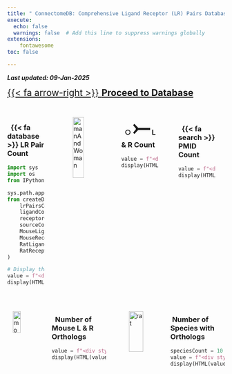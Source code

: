 ```yaml
---
title: " ConnectomeDB: Comprehensive Ligand Receptor (LR) Pairs Database"
execute:
  echo: false
  warnings: false  # Add this line to suppress warnings globally
extensions:
    fontawesome
toc: false

---
```


***Last updated: 09-Jan-2025***

[{{< fa arrow-right >}} **Proceed to Database**](database.qmd){style="font-size: 1.5em;"}

::: {.columns}
::: {.column width="24%"}

::: {.card padding="3px"}
<div style="height: 1.5em;"></div>

### &nbsp; {{< fa database >}}  LR Pair Count

```python
import sys
import os
from IPython.display import display, HTML

sys.path.append(os.path.abspath("src"))  # Add src directory to path
from createDataTable import (
    lrPairsCount,
    ligandCount,
    receptorCount,
    sourceCount,
    MouseLigandCount,
    MouseReceptorCount,
    RatLigandCount,
    RatReceptorCount,
)

# Display the LR pairs count in the desired format
value = f"<div style='text-align:center;'><span style='font-size:2.4em; color:black; font-weight:bold'>{lrPairsCount:,}</span></div>"
display(HTML(value))
```
<br>
:::

:::

::: {.column width="1%"}
:::

::: {.column width="24%"}

::: {.card padding="3px"}
<div style="height: 1.15em;"></div>
<img src="data/image/human.png" alt="manAndWoman" style="width:55%; margin:auto; display:block;">

:::
:::

::: {.column width="1%"}
:::

::: {.column width="24%"}

::: {.card padding="3px"}
### &nbsp;  ○ <span style='font-size: 50px;'>⤚</span> L & R Count

```python
value = f"<div style='text-align:center;'><span style='font-size:2.4em; color:black; font-weight:bold'>{ligandCount:,} & {receptorCount:,}</span></div>"
display(HTML(value))
```

<br>
<div style="height: 0.7em;"></div>


:::
:::

::: {.column width="1%"}
:::

::: {.column width="24%"}

::: {.card padding="3px"}
<div style="height: 1.7em;"></div>

### &nbsp; {{< fa search >}} PMID Count

```python
value = f"<div style='text-align:center;'><span style='font-size:2.4em; color:black; font-weight:bold'>{sourceCount:,}</span></div>"
display(HTML(value))
```
<div style="height: 2.3em;"></div>
:::
:::

<div style="height: 2em;"></div>

:::

::: {.columns}

::: {.column width="15%"}

::: {.card padding="3px"}

<img src="data/image/mouse.png" alt="mouse" style="width:56%; display:block; margin:auto;">

:::
:::

::: {.column width="1%"}
:::

::: {.column width="33%"}
::: {.card padding="3px"}

### &nbsp; Number of Mouse L & R Orthologs

```python
value = f"<div style='text-align:center;'><span style='font-size:2.4em; color:black; font-weight:bold'>{MouseLigandCount:,} & {MouseReceptorCount:,}</span></div>"
display(HTML(value))
```

:::
:::

::: {.column width="1%"}
:::

::: {.column width="15%"}

::: {.card padding="3px"}

<img src="data/image/multispecies.png" alt="rat" style="width:77%; display:block; margin:auto;">

:::
:::

::: {.column width="1%"}
:::

::: {.column width="33%"}

::: {.card padding="3px"}

### &nbsp;Number of Species with Orthologs
```python
speciesCount = 10
value = f"<div style='text-align:center;'><span style='font-size:2.4em; color:black; font-weight:bold'>{speciesCount:,}</span></div>"
display(HTML(value))
```

:::
:::

:::
